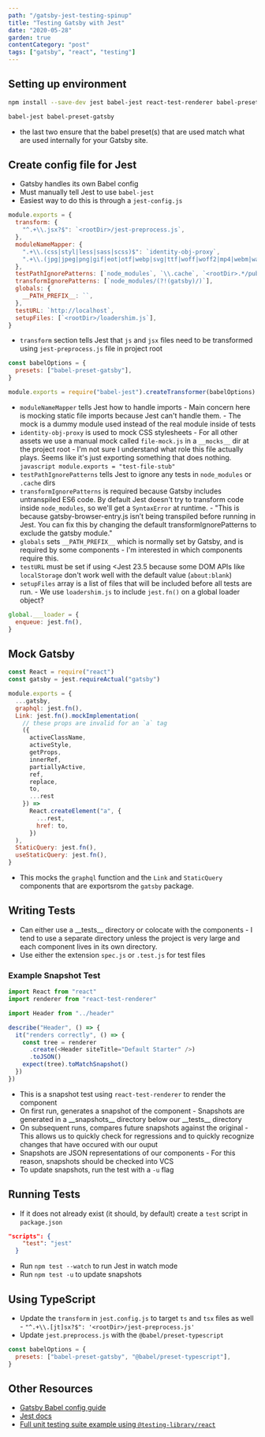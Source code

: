 ```yaml
---
path: "/gatsby-jest-testing-spinup"
title: "Testing Gatsby with Jest"
date: "2020-05-28"
garden: true
contentCategory: "post"
tags: ["gatsby", "react", "testing"]
---
```


## Setting up environment

```bash
npm install --save-dev jest babel-jest react-test-renderer babel-preset-gatsby identity-obj-proxy
```

```bash
babel-jest babel-preset-gatsby
```

- the last two ensure that the babel preset(s) that are used match what are used internally for your Gatsby site.

## Create config file for Jest

- Gatsby handles its own Babel config
- Must manually tell Jest to use `babel-jest`
- Easiest way to do this is through a `jest-config.js`

```javascript
module.exports = {
  transform: {
    "^.+\\.jsx?$": `<rootDir>/jest-preprocess.js`,
  },
  moduleNameMapper: {
    ".+\\.(css|styl|less|sass|scss)$": `identity-obj-proxy`,
    ".+\\.(jpg|jpeg|png|gif|eot|otf|webp|svg|ttf|woff|woff2|mp4|webm|wav|mp3|m4a|aac|oga)$": `<rootDir>/__mocks__/file-mock.js`,
  },
  testPathIgnorePatterns: [`node_modules`, `\\.cache`, `<rootDir>.*/public`],
  transformIgnorePatterns: [`node_modules/(?!(gatsby)/)`],
  globals: {
    __PATH_PREFIX__: ``,
  },
  testURL: `http://localhost`,
  setupFiles: [`<rootDir>/loadershim.js`],
}
```

- `transform` section tells Jest that `js` and `jsx` files need to be transformed using `jest-preprocess.js` file in project root

```javascript
const babelOptions = {
  presets: ["babel-preset-gatsby"],
}

module.exports = require("babel-jest").createTransformer(babelOptions)
```

- `moduleNameMapper` tells Jest how to handle imports - Main concern here is mocking static file imports because Jest can't handle them. - The mock is a dummy module used instead of the real module inside of tests
- `identity-obj-proxy` is used to mock CSS stylesheets - For all other assets we use a manual mock called `file-mock.js` in a `__mocks__` dir at the project root - I'm not sure I understand what role this file actually plays. Seems like it's just exporting something that does nothing.
  `javascript module.exports = "test-file-stub"`
- `testPathIgnorePatterns` tells Jest to ignore any tests in `node_modules` or `.cache` dirs
- `transformIgnorePatterns` is required because Gatsby includes untranspiled ES6 code. By default Jest doesn't try to transform code inside `node_modules`, so we'll get a `SyntaxError` at runtime. - "This is because gatsby-browser-entry.js isn’t being transpiled before running in Jest. You can fix this by changing the default transformIgnorePatterns to exclude the gatsby module."
- `globals` sets `__PATH_PREFIX__` which is normally set by Gatsby, and is required by some components - I'm interested in which components require this.
- `testURL` must be set if using <Jest 23.5 because some DOM APIs like `localStorage` don't work well with the default value (`about:blank`)
- `setupFiles` array is a list of files that will be included before all tests are run. - We use `loadershim.js` to include `jest.fn()` on a global loader object?

```javascript
global.___loader = {
  enqueue: jest.fn(),
}
```

## Mock Gatsby

```javascript
const React = require("react")
const gatsby = jest.requireActual("gatsby")

module.exports = {
  ...gatsby,
  graphql: jest.fn(),
  Link: jest.fn().mockImplementation(
    // these props are invalid for an `a` tag
    ({
      activeClassName,
      activeStyle,
      getProps,
      innerRef,
      partiallyActive,
      ref,
      replace,
      to,
      ...rest
    }) =>
      React.createElement("a", {
        ...rest,
        href: to,
      })
  ),
  StaticQuery: jest.fn(),
  useStaticQuery: jest.fn(),
}
```

- This mocks the `graphql` function and the `Link` and `StaticQuery` components that are exportsrom the `gatsby` package.

## Writing Tests

- Can either use a \_\_tests\_\_ directory or colocate with the components - I tend to use a separate directory unless the project is very large and each component lives in its own directory.
- Use either the extension `spec.js` or `.test.js` for test files

### Example Snapshot Test

```javascript
import React from "react"
import renderer from "react-test-renderer"

import Header from "../header"

describe("Header", () => {
  it("renders correctly", () => {
    const tree = renderer
      .create(<Header siteTitle="Default Starter" />)
      .toJSON()
    expect(tree).toMatchSnapshot()
  })
})
```

- This is a snapshot test using `react-test-renderer` to render the component
- On first run, generates a snapshot of the component - Snapshots are generated in a \_\_snapshots\_\_ directory below our \_\_tests\_\_ directory
- On subsequent runs, compares future snapshots against the original - This allows us to quickly check for regressions and to quickly recognize changes that have occured with our ouput
- Snapshots are JSON representations of our components - For this reason, snapshots should be checked into VCS
- To update snapshots, run the test with a `-u` flag

## Running Tests

- If it does not already exist (it should, by default) create a `test` script in `package.json`

```json
"scripts": {
    "test": "jest"
  }
```

- Run `npm test --watch` to run Jest in watch mode
- Run `npm test -u` to update snapshots

## Using TypeScript

- Update the `transform` in `jest.config.js` to target `ts` and `tsx` files as well - `"^.+\\.[jt]sx?$": '<rootDir>/jest-preprocess.js'`
- Update `jest.preprocess.js` with the `@babel/preset-typescript`

```javascript
const babelOptions = {
  presets: ["babel-preset-gatsby", "@babel/preset-typescript"],
}
```

## Other Resources

- [Gatsby Babel config guide](https://www.gatsbyjs.org/docs/babel)
- [Jest docs](https://jestjs.io/docs/en/getting-started)
- [Full unit testing suite example using `@testing-library/react`](https://github.com/gatsbyjs/gatsby/tree/master/examples/using-jest)
